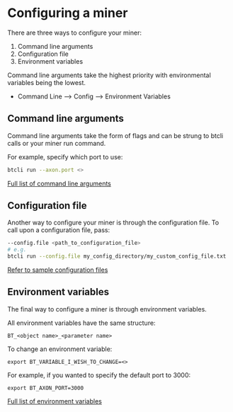 # Configuring a miner

There are three ways to configure your miner:

1. Command line arguments
2. Configuration file
3. Environment variables

Command line arguments take the highest priority with environmental variables being the lowest.
- Command Line —> Config —> Environment Variables

## Command line arguments

Command line arguments take the form of flags and can be strung to btcli calls or your miner run command.

For example, specify which port to use:
```bash
btcli run --axon.port <>
```

[Full list of command line arguments](../Arguments.md)

## Configuration file

Another way to configure your miner is through the configuration file. To call upon a configuration file, pass:

```bash
--config.file <path_to_configuration_file>
# e.g.
btcli run --config.file my_config_directory/my_custom_config_file.txt
```

[Refer to sample configuration files](https://github.com/opentensor/bittensor/tree/master/sample_configs)


## Environment variables

The final way to configure a miner is through environment variables.

All environment variables have the same structure:

```
BT_<object name>_<parameter name>
```

To change an environment variable:

```
export BT_VARIABLE_I_WISH_TO_CHANGE=<>
```

For example, if you wanted to specify the default port to 3000:

```
export BT_AXON_PORT=3000
```

[Full list of environment variables](../Arguments.md)





